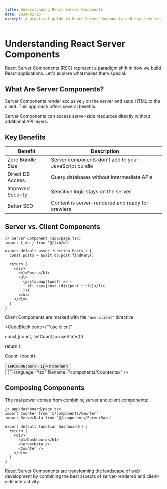 ```yaml
---
title: Understanding React Server Components
date: 2024-02-15
excerpt: A practical guide to React Server Components and how they're changing frontend development.
---
```


# Understanding React Server Components

React Server Components (RSC) represent a paradigm shift in how we build React applications. Let's explore what makes them special.

## What Are Server Components?

Server Components render exclusively on the server and send HTML to the client. This approach offers several benefits:

<Callout type="info">
  Server Components can access server-side resources directly without additional
  API layers.
</Callout>

## Key Benefits

| Benefit           | Description                                           |
| ----------------- | ----------------------------------------------------- |
| Zero Bundle Size  | Server components don't add to your JavaScript bundle |
| Direct DB Access  | Query databases without intermediate APIs             |
| Improved Security | Sensitive logic stays on the server                   |
| Better SEO        | Content is server-rendered and ready for crawlers     |

## Server vs. Client Components

```tsx
// Server Component (app/page.tsx)
import { db } from '@/lib/db'

export default async function Posts() {
  const posts = await db.post.findMany()

  return (
    <div>
      <h1>Posts</h1>
      <ul>
        {posts.map((post) => (
          <li key={post.id}>{post.title}</li>
        ))}
      </ul>
    </div>
  )
}
```

Client Components are marked with the `"use client"` directive:

<CodeBlock
  code={`"use client"


  const [count, setCount] = useState(0)

return (
<div>
<p>Count: {count}</p>
<button onClick={() => setCount(count + 1)}>
Increment
</button>
</div>
)
}`}
language="tsx"
filename="components/Counter.tsx"
/>

## Composing Components

The real power comes from combining server and client components:

```tsx
// app/dashboard/page.tsx
import Counter from '@/components/Counter'
import ServerData from '@/components/ServerData'

export default function Dashboard() {
  return (
    <div>
      <h1>Dashboard</h1>
      <ServerData />
      <Counter />
    </div>
  )
}
```

React Server Components are transforming the landscape of web development by combining the best aspects of server-rendered and client-side interactivity.
